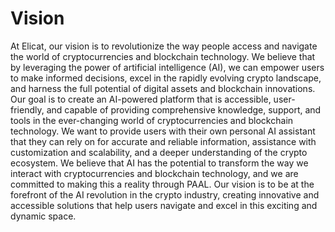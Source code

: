 # Vision

At Elicat, our vision is to revolutionize the way people access and navigate the world of cryptocurrencies and blockchain technology. We believe that by leveraging the power of artificial intelligence (AI), we can empower users to make informed decisions, excel in the rapidly evolving crypto landscape, and harness the full potential of digital assets and blockchain innovations.
Our goal is to create an AI-powered platform that is accessible, user-friendly, and capable of providing comprehensive knowledge, support, and tools in the ever-changing world of cryptocurrencies and blockchain technology. We want to provide users with their own personal AI assistant that they can rely on for accurate and reliable information, assistance with customization and scalability, and a deeper understanding of the crypto ecosystem.
We believe that AI has the potential to transform the way we interact with cryptocurrencies and blockchain technology, and we are committed to making this a reality through PAAL. Our vision is to be at the forefront of the AI revolution in the crypto industry, creating innovative and accessible solutions that help users navigate and excel in this exciting and dynamic space.
